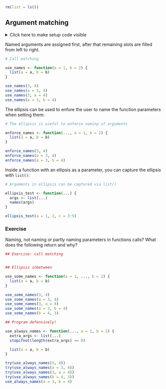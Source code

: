 ```r
rm(list = ls())
```


## Argument matching

<details><summary>Click here to make setup code visible</summary>
```r
### Argument matching

```
```r

```
</details>


Named arguments are assigned first, after that remaining slots are filled from left to right.

```r
# Call matching
```
```r
use_names <- function(a = 1, b = 2) {
  list(a = a, b = b)
}

use_names(3, 4)
use_names(a = 3, 4)
use_names(3, a = 4)
use_names(a = 3, b = 4)
```

The ellipsis can be used to enfore the user to name the function parameters when setting them:

```r
# The ellipsis is useful to enforce naming of arguments
```
```r
enforce_names <- function(..., a = 1, b = 2) {
  list(a = a, b = b)
}

enforce_names(3, 4)
enforce_names(a = 3, 4)
enforce_names(a = 3, b = 4)
```

Inside a function with an ellipsis as a parameter, you can capture the ellipsis with `list()`:

```r
# Arguments in ellipsis can be captured via list()
```
```r
ellipsis_test <- function(...) {
  args <- list(...)
  names(args)
}

ellipsis_test(a = 1, 2, c = 3:5)
```


### Exercise

Naming, not naming or partly naming parameters in functions calls? What does the following return and why?

```r
## Exercise: call matching
```
```r

```


```r
## Ellipsis inbetween
```
```r


use_some_names <- function(a = 1, ..., b = 2) {
  list(a = a, b = b)
}

use_some_names(3, 4)
use_some_names(a = 3, 4)
use_some_names(3, a = 4)
use_some_names(a = 3, b = 4)
use_some_names(b = 4, 3)
```


```r
## Program defensively!
```
```r

use_always_names <- function(..., a = 1, b = 2) {
  extra_args <- list(...)
  stopifnot(length(extra_args) == 0)

  list(a = a, b = b)
}

try(use_always_names(3, 4))
try(use_always_names(a = 3, 4))
try(use_always_names(3, a = 4))
try(use_always_names(b = 4, 3))
use_always_names(a = 3, b = 4)
```
